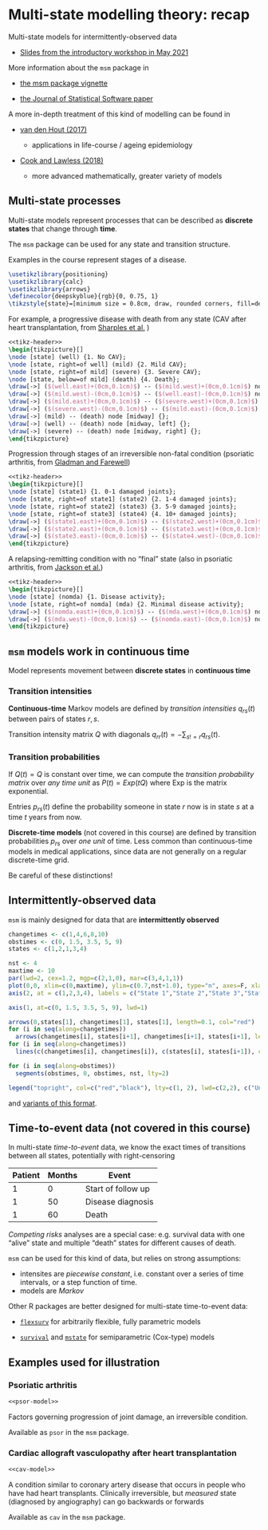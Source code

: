 # Multi-state modelling theory:  recap {#theory}

Multi-state models for intermittently-observed data 

* [Slides from the introductory workshop in May 2021](https://chjackson.github.io/msm/msmcourse/cjackson_bordeaux2020.pdf)

More information about the `msm` package in 

* [the msm package vignette](https://cran.r-project.org/web/packages/msm/vignettes/msm-manual.pdf) 

* [the Journal of Statistical Software paper](http://www.jstatsoft.org/v38/i08/)

A more in-depth treatment of this kind of modelling can be found in 

* [van den Hout (2017)](https://www.routledge.com/Multi-State-Survival-Models-for-Interval-Censored-Data/Hout/p/book/9780367570569)
  
  - applications in life-course / ageing epidemiology 

* [Cook and Lawless (2018)](https://www.routledge.com/Multistate-Models-for-the-Analysis-of-Life-History-Data/Cook-Lawless/p/book/9780367571726)

  - more advanced mathematically, greater variety of models


## Multi-state processes

Multi-state models represent processes that can be described as **discrete states** that change through **time**.

The `msm` package can be used for any state and transition structure.

Examples in the course represent stages of a disease. 

```tikz
\usetikzlibrary{positioning}
\usetikzlibrary{calc}
\usetikzlibrary{arrows}
\definecolor{deepskyblue}{rgb}{0, 0.75, 1}
\tikzstyle{state}=[minimum size = 0.8cm, draw, rounded corners, fill=deepskyblue]
```

For example, a progressive disease with death from any state (CAV after heart transplantation, from [Sharples et al.](https://doi.org/10.1097/01.TP.0000071200.37399.1D) )

```tikz
<<tikz-header>>
\begin{tikzpicture}[]
\node [state] (well) {1. No CAV};
\node [state, right=of well] (mild) {2. Mild CAV};
\node [state, right=of mild] (severe) {3. Severe CAV};
\node [state, below=of mild] (death) {4. Death};
\draw[->] ($(well.east)+(0cm,0.1cm)$) -- ($(mild.west)+(0cm,0.1cm)$) node [] {};
\draw[->] ($(mild.west)-(0cm,0.1cm)$) -- ($(well.east)-(0cm,0.1cm)$) node [] {};
\draw[->] ($(mild.east)+(0cm,0.1cm)$) -- ($(severe.west)+(0cm,0.1cm)$) node [] {};
\draw[->] ($(severe.west)-(0cm,0.1cm)$) -- ($(mild.east)-(0cm,0.1cm)$) node [] {}; 
\draw[->] (mild) -- (death) node [midway] {};
\draw[->] (well) -- (death) node [midway, left] {};
\draw[->] (severe) -- (death) node [midway, right] {};
\end{tikzpicture}
```

Progression through stages of an irreversible non-fatal condition (psoriatic arthritis, from [Gladman and Farewell](https://pubmed.ncbi.nlm.nih.gov/10555902/))

```tikz
<<tikz-header>>
\begin{tikzpicture}[]
\node [state] (state1) {1. 0-1 damaged joints};
\node [state, right=of state1] (state2) {2. 1-4 damaged joints};
\node [state, right=of state2] (state3) {3. 5-9 damaged joints};
\node [state, right=of state3] (state4) {4. 10+ damaged joints};
\draw[->] ($(state1.east)+(0cm,0.1cm)$) -- ($(state2.west)+(0cm,0.1cm)$) node [] {};
\draw[->] ($(state2.east)+(0cm,0.1cm)$) -- ($(state3.west)+(0cm,0.1cm)$) node [] {};
\draw[->] ($(state3.east)-(0cm,0.1cm)$) -- ($(state4.west)-(0cm,0.1cm)$) node [] {}; 
\end{tikzpicture}
```

A relapsing-remitting condition with no "final" state (also in psoriatic arthritis, from [Jackson et al.](https://doi.org/10.1002/acr.22687))

```tikz
<<tikz-header>>
\begin{tikzpicture}[]
\node [state] (nomda) {1. Disease activity};
\node [state, right=of nomda] (mda) {2. Minimal disease activity};
\draw[->] ($(nomda.east)+(0cm,0.1cm)$) -- ($(mda.west)+(0cm,0.1cm)$) node [] {};
\draw[->] ($(mda.west)-(0cm,0.1cm)$) -- ($(nomda.east)-(0cm,0.1cm)$) node [] {};
\end{tikzpicture}
```




## `msm` models work in continuous time

Model represents movement between **discrete states** in **continuous time**

### Transition intensities 

**Continuous-time** Markov models are defined by _transition intensities_ $q_{rs}(t)$ between pairs of states $r,s$.

Transition intensity matrix $Q$ with diagonals $q_{rr}(t) = -\sum_{s!=r} q_{rs}(t)$.  

### Transition probabilities 

If $Q(t) = Q$ is constant over time, we can compute the _transition probability matrix_ over _any time unit_ as $P(t) = Exp(tQ)$ where Exp is the matrix exponential.  

Entries $p_{rs}(t)$ define the probability someone in state $r$ now is in state $s$ at a time $t$ years from now. 

**Discrete-time models** (not covered in this course) are defined by transition probabilities $p_{rs}$ over _one unit_ of time.   Less common than continuous-time models in medical applications, since data are not generally on a regular discrete-time grid. 

Be careful of these distinctions!


## Intermittently-observed data 

`msm` is mainly designed for data that are **intermittently observed**

```r
changetimes <- c(1,4,6,8,10)
obstimes <- c(0, 1.5, 3.5, 5, 9)
states <- c(1,2,1,3,4)

nst <- 4
maxtime <- 10
par(lwd=2, cex=1.2, mgp=c(2,1,0), mar=c(3,4,1,1))
plot(0,0, xlim=c(0,maxtime), ylim=c(0.7,nst+1.0), type="n", axes=F, xlab="Years after transplant", ylab="")
axis(2, at = c(1,2,3,4), labels = c("State 1","State 2","State 3","State 4"), tick=F, las=1)

axis(1, at=c(0, 1.5, 3.5, 5, 9), lwd=1)

arrows(0,states[1], changetimes[1], states[1], length=0.1, col="red")
for (i in seq(along=changetimes))
  arrows(changetimes[i], states[i+1], changetimes[i+1], states[i+1], length=0.1, col="red")
for (i in seq(along=changetimes))
  lines(c(changetimes[i], changetimes[i]), c(states[i], states[i+1]), col="red")

for (i in seq(along=obstimes))
  segments(obstimes, 0, obstimes, nst, lty=2)

legend("topright", col=c("red","black"), lty=c(1, 2), lwd=c(2,2), c("Underlying process", "Observation times"), bty="n")
```

and [variants of this format](#obstype).



## Time-to-event data (not covered in this course)

In multi-state _time-to-event_ data, we know the exact times of transitions between all states, potentially with right-censoring 

| Patient | Months | Event |
| -----   | ---- | ----  | 
| 1       | 0   | Start of follow up | 
| 1       | 50  | Disease diagnosis 
| 1       | 60  | Death | 

_Competing risks_ analyses are a special case: e.g. survival data with one "alive" state and multiple "death" states for different causes of death.

`msm` can be used for this kind of data, but relies on strong assumptions:

* intensites are _piecewise constant_, i.e. constant over a series of time intervals, or a step function of time. 
* models are _Markov_

Other R packages are better designed for multi-state time-to-event data:

* [`flexsurv`](https://CRAN.R-project.org/package=flexsurv) for arbitrarily flexible, fully parametric models

* [`survival`](https://CRAN.R-project.org/package=survival) and [`mstate`](https://CRAN.R-project.org/package=mstate) for semiparametric (Cox-type) models


## Examples used for illustration


### Psoriatic arthritis 

```tikz
<<psor-model>>
```

Factors governing progression of joint damage, an irreversible condition. 

Available as `psor` in the `msm` package. 


### Cardiac allograft vasculopathy after heart transplantation

```tikz
<<cav-model>>
```

A condition similar to coronary artery disease that occurs in people who have had heart transplants.  Clinically irreversible, but _measured_ state (diagnosed by angiography) can go backwards or forwards

Available as `cav` in the `msm` package. 
